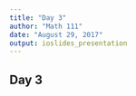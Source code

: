 ```yaml
---
title: "Day 3"
author: "Math 111"
date: "August 29, 2017"
output: ioslides_presentation
---
```


## Day 3